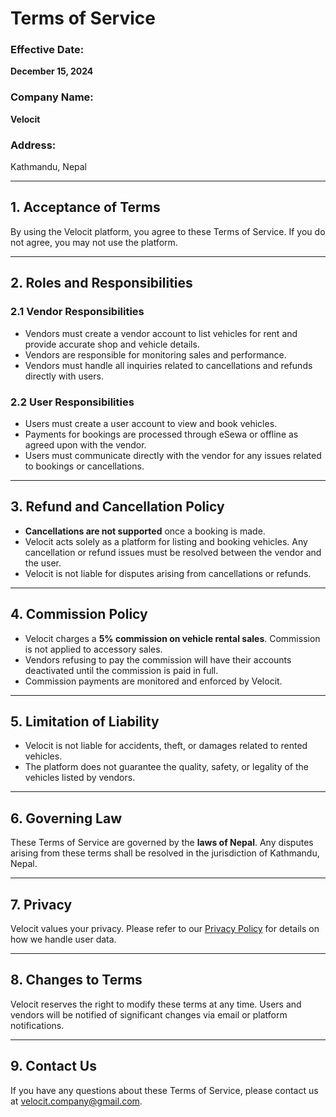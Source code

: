 # Terms of Service

<div className="prose max-w-none mx-auto p-6 bg-white text-gray-800">

### **Effective Date:**

**December 15, 2024**

### **Company Name:**

**Velocit**

### **Address:**

Kathmandu, Nepal

---

## 1. Acceptance of Terms

By using the Velocit platform, you agree to these Terms of Service. If you do not agree, you may not use the platform.

---

## 2. Roles and Responsibilities

### **2.1 Vendor Responsibilities**

- Vendors must create a vendor account to list vehicles for rent and provide accurate shop and vehicle details.
- Vendors are responsible for monitoring sales and performance.
- Vendors must handle all inquiries related to cancellations and refunds directly with users.

### **2.2 User Responsibilities**

- Users must create a user account to view and book vehicles.
- Payments for bookings are processed through eSewa or offline as agreed upon with the vendor.
- Users must communicate directly with the vendor for any issues related to bookings or cancellations.

---

## 3. Refund and Cancellation Policy

- **Cancellations are not supported** once a booking is made.
- Velocit acts solely as a platform for listing and booking vehicles. Any cancellation or refund issues must be resolved between the vendor and the user.
- Velocit is not liable for disputes arising from cancellations or refunds.

---

## 4. Commission Policy

- Velocit charges a **5% commission on vehicle rental sales**. Commission is not applied to accessory sales.
- Vendors refusing to pay the commission will have their accounts deactivated until the commission is paid in full.
- Commission payments are monitored and enforced by Velocit.

---

## 5. Limitation of Liability

- Velocit is not liable for accidents, theft, or damages related to rented vehicles.
- The platform does not guarantee the quality, safety, or legality of the vehicles listed by vendors.

---

## 6. Governing Law

These Terms of Service are governed by the **laws of Nepal**. Any disputes arising from these terms shall be resolved in the jurisdiction of Kathmandu, Nepal.

---

## 7. Privacy

Velocit values your privacy. Please refer to our [Privacy Policy](https://velocit.vercel.app/privacy0policy) for details on how we handle user data.

---

## 8. Changes to Terms

Velocit reserves the right to modify these terms at any time. Users and vendors will be notified of significant changes via email or platform notifications.

---

## 9. Contact Us

If you have any questions about these Terms of Service, please contact us at velocit.company@gmail.com.

</div>
